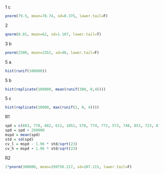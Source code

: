 1 c
```r
pnorm(79.5, mean=78.74, sd=0.375, lower.tail=F)
```
2
```r
qnorm(0.01, mean=62, sd=1.107, lower.tail=T)
```
3 b
```r
pnorm(2500, mean=2352, sd=40, lower.tail=F)
```
5 a
```r
hist(runif(100000))
```
5 b
```r
hist(replicate(100000, mean(runif(300, 0,4))))
```
5 c
```r
hist(replicate(10000, max(runif(2, 0, 4))))
```
R1
```r
spd = c(883, 778, 682, 611, 1051, 578, 774, 772, 573, 748, 851, 723, 816, 796, 711, 599, 781, 796, 820, 696, 748, 797, 809)
spd = spd + 299000
mspd = mean(spd)
std = sd(spd)
cv_l = mspd - 1.96 * std/sqrt(23)
cv_h = mspd + 1.96 * std/sqrt(23)
```

R2
```r
2*pnorm(300000, mean=299756.217, sd=107.115, lower.tail=F)
```

